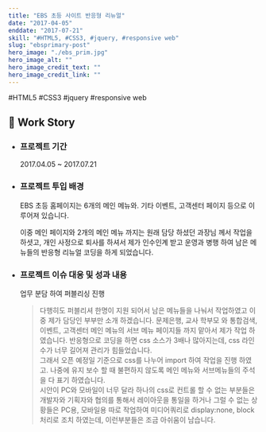 ```yaml
---
title: "EBS 초등 사이트 반응형 리뉴얼"
date: "2017-04-05"
enddate: "2017-07-21"
skill: "#HTML5, #CSS3, #jquery, #responsive web"
slug: "ebsprimary-post"
hero_image: "./ebs_prim.jpg"
hero_image_alt: ""
hero_image_credit_text: ""
hero_image_credit_link: ""
---
```


<div className="badge-wrap">
  <span className="badge badge-html">#HTML5</span>
  <span className="badge badge-css">#CSS3</span>
  <span className="badge badge-javscript">#jquery</span>
  <span className="badge badge-rwd">#responsive web</span>
</div>

## 🎤 Work Story

- ### 프로젝트 기간

  2017.04.05 ~ 2017.07.21

- ### 프로젝트 투입 배경

  EBS 초등 홈페이지는 6개의 메인 메뉴와. 기타 이벤트, 고객센터 페이지 등으로 이루어져 있습니다.

  이중 메인 페이지와 2개의 메인 메뉴 까지는 원래 담당 하셨던 과장님 께서 작업을 하셧고, 개인 사정으로 퇴사를 하셔서 제가 인수인계 받고 운영과 병행 하여 남은 메뉴들의 반응형 리뉴얼 코딩을 하게 되었습니다.

- ### 프로젝트 이슈 대응 및 성과 내용

  업무 분담 하여 퍼블리싱 진행

  > 다행히도 퍼블리셔 한명이 지원 되어서 남은 메뉴들을 나눠서 작업하였고 이중 제가 담당인 부부만 소개 하겠습니다. 문제은행, 교사 학부모 와 통합검색, 이벤트, 고객센터 메인 메뉴의 서브 메뉴 페이지들 까지 맡아서 제가 작업 하였습니다. 반응형으로 코딩을 하면 css 소스가 3배나 많아지는데, css 라인 수가 너무 길어져 관리가 힘들었습니다.<br/> 그래서 오픈 예정일 기준으로 css를 나누어 import 하여 작업을 진행 하였고. 나중에 유지 보수 할 때 불편하지 않도록 메인 메뉴와 서브메뉴들의 주석을 다 표기 하였습니다. <br/> 시안이 PC와 모바일이 너무 달라 하나의 css로 컨트롤 할 수 없는 부분들은 개발자와 기획자와 협의를 통해서 레이아웃을 통일을 하거나 그럴 수 없는 상황들은 PC용, 모바일용 따로 작업하여 미디어쿼리로 display:none, block 처리로 조치 하였는데, 이런부분들은 조금 아쉬움이 남습니다.
